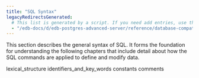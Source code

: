 ```yaml
---
title: "SQL Syntax"
legacyRedirectsGenerated:
  # This list is generated by a script. If you need add entries, use the `legacyRedirects` key.
  - "/edb-docs/d/edb-postgres-advanced-server/reference/database-compatibility-for-oracle-developers-reference-guide/9.6/Database_Compatibility_for_Oracle_Developers_Reference_Guide.1.006.html"
---
```


<div id="sql_syntax" class="registered_link"></div>

This section describes the general syntax of SQL. It forms the foundation for understanding the following chapters that include detail about how the SQL commands are applied to define and modify data.

<div class="toctree" maxdepth="3">

lexical_structure identifiers_and_key_words constants comments

</div>

